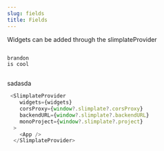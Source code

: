 ```yaml
---
slug: fields
title: Fields
---
```

Widgets can be added through the slimplateProvider

```jsx
```

```jsx
brandon 
is cool
```

```
```

sadasda

```jsx
 <SlimplateProvider
    widgets={widgets}
    corsProxy={window?.slimplate?.corsProxy}
    backendURL={window?.slimplate?.backendURL}
    monoProject={window?.slimplate?.project}
  >
    <App />
  </SlimplateProvider>
```
